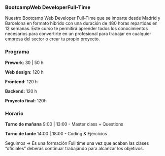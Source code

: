 ### **BootcampWeb DeveloperFull-Time**

Nuestro Bootcamp Web Developer Full-Time que se imparte desde Madrid y Barcelona en formato híbrido con una duración de 480 horas repartidas en 12 semanas. Este curso te permitirá aprender todos los conocimientos necesarios para convertirte en un profesional para trabajar en cualquier empresa del sector o crear tu propio proyecto.

### Programa

**Prework**: 30 | 50 h

**Web design:** 120 h

**Frontend:** 120 h

**Backend:** 120 h

**Proyecto final:** 120h

### Horario

**Turno de mañana**  9:00 | 13:00 - Master class + Questions

**Turno de tarde**  14:00 | 18:00 - Coding & Ejercicios

Seguimos → Es una formación Full time una vez que acaban las clases “oficiales” deberás continuar trabajando para alcanzar los objetivos.